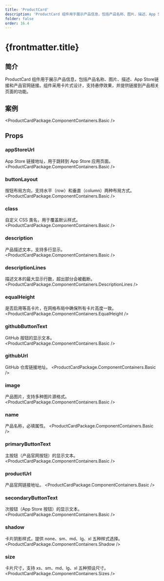 ```yaml
---
title: 'ProductCard'
description: 'ProductCard 组件用于展示产品信息，包括产品名称、图片、描述、App Store链接和产品官网链接'
folder: false
order: 16.4
---
```



# {frontmatter.title}

## 简介

ProductCard 组件用于展示产品信息，包括产品名称、图片、描述、App Store链接和产品官网链接。组件采用卡片式设计，支持悬停效果，并提供链接到产品相关页面的功能。

## 案例

<ProductCardPackage.ComponentContainers.Basic />

## Props

### appStoreUrl
App Store 链接地址，用于跳转到 App Store 应用页面。
<ProductCardPackage.ComponentContainers.Basic />

### buttonLayout
按钮布局方向，支持水平（row）和垂直（column）两种布局方式。
<ProductCardPackage.ComponentContainers.Basic />

### class
自定义 CSS 类名，用于覆盖默认样式。
<ProductCardPackage.ComponentContainers.Basic />

### description
产品描述文本，支持多行显示。
<ProductCardPackage.ComponentContainers.Basic />

### descriptionLines
描述文本的最大显示行数，超出部分会被截断。
<ProductCardPackage.ComponentContainers.DescriptionLines />

### equalHeight
是否启用等高卡片，在网格布局中确保所有卡片高度一致。
<ProductCardPackage.ComponentContainers.EqualHeight />

### githubButtonText
GitHub 按钮的显示文本。
<ProductCardPackage.ComponentContainers.Basic />

### githubUrl
GitHub 仓库链接地址。
<ProductCardPackage.ComponentContainers.Basic />

### image
产品图片，支持多种图片源格式。
<ProductCardPackage.ComponentContainers.Basic />

### name
产品名称，必填属性。
<ProductCardPackage.ComponentContainers.Basic />

### primaryButtonText
主按钮（产品官网按钮）的显示文本。
<ProductCardPackage.ComponentContainers.Basic />

### productUrl
产品官网链接地址。
<ProductCardPackage.ComponentContainers.Basic />

### secondaryButtonText
次按钮（App Store 按钮）的显示文本。
<ProductCardPackage.ComponentContainers.Basic />

### shadow
卡片阴影样式，提供 none、sm、md、lg、xl 五种样式选择。
<ProductCardPackage.ComponentContainers.Shadow />

### size
卡片尺寸，支持 xs、sm、md、lg、xl 五种预设尺寸。
<ProductCardPackage.ComponentContainers.Sizes /> 

